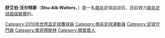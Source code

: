 {{Infobox Football biography 2
| image          = 
| fullname       = Shu-Aib Walters
| dateofbirth    = {{birth date and age|1981|12|26|df=y}}
| cityofbirth    = [[開普省|開普省]][[開普敦|開普敦]]
| countryofbirth = {{ZAF-1961}}
| height         = {{height|m=1.89}}
| position       = [[守門員|守門員]]
| currentclub    = {{tsl|en|Maritzburg United F.C.||馬利特史堡聯}}<br />(外借自 [[布隆方丹塞爾特足球會|布羅凱爾特]])
| clubnumber     = 1
| youthyears1    =           |youthclubs1 = Milano FC
| youthyears2    =           |youthclubs2 = Newtons
| youthyears3    =           |youthclubs3 = Rygersdal Aces
| years1         = -2005     |clubs1 = Clyde Pinelands                                       |caps1 = ?   |goals1 = ?
| years2         = 2005–2006 |clubs2 = {{tsl|en|Vasco da Gama (South Africa)||華斯高(南非)}}        |caps2 = ?   |goals2 = ?
| years3         = 2006–     |clubs3 = [[布隆方丹塞爾特足球會|布羅凱爾特]]      |caps3 = ?  |goals3 = ?
| years4         = 2009–2010 |clubs4 = → {{tsl|en|Maritzburg United F.C.||馬利特史堡聯}} (借用) |caps4 = 15  |goals4 = 0<!--LEAGUE STATS ONLY-->
| nationalyears1 = 2010–     |nationalteam1 = [[南非國家足球隊|南非]] |nationalcaps1 = 0 |nationalgoals1 = 0
| pcupdate       = June 1, 2010
| ntupdate       = June 10, 2010
}}
'''舒艾伯·沃尔特斯'''（'''Shu-Aib Walters'''，{{bd|1981年|12月26日|catIdx=Walters}}）是一名[[南非|南非]]足球运动员，目前效力[[南非足球超级联赛|南非足球超级联赛]]的{{tsl|en|Maritzburg United F.C.||馬利特史堡聯}}。

{{Soccer-player-stub}}
{{2010年世界杯足球赛南非参赛名单}}
{{DEFAULTSORT:Walters, Shu-Aib}}
[[Category:2010年世界盃足球賽球員|Category:2010年世界盃足球賽球員]]
[[Category:南非足球運動員|Category:南非足球運動員]]
[[Category:足球守門員|Category:足球守門員]]
[[Category:南非穆斯林|Category:南非穆斯林]]
[[Category:開普敦人|Category:開普敦人]]